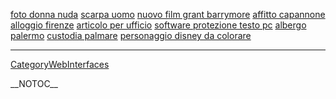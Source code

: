 <a href= http://foto-donna-nuda.fast-blog.cn >foto donna nuda</a>   <a href= http://scarpa-uomo.my-blogs.cn >scarpa uomo</a>   <a href= http://nuovo-film-grant-barrymore.fast-blog.cn >nuovo film grant barrymore</a>   <a href= http://affitto-capannone.fst-blog.cn >affitto capannone</a>   <a href= http://alloggio-firenze.my-blogs.cn >alloggio firenze</a>   <a href= http://articolo-per-ufficio.you-blog.cn >articolo per ufficio</a>   <a href= http://software-protezione-testo-pc.fst-blog.cn >software protezione testo pc</a>   <a href= http://albergo-palermo.fstblog.cn >albergo palermo</a>   <a href= http://custodia-palmare.you-blog.cn >custodia palmare</a>   <a href= http://personaggio-disney-da-colorare.fst-blog.cn >personaggio disney da colorare</a>
----
[[CategoryWebInterfaces]]

__NOTOC__